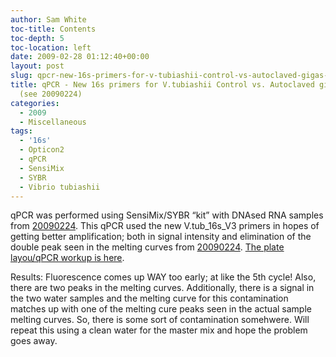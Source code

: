 ```yaml
---
author: Sam White
toc-title: Contents
toc-depth: 5
toc-location: left
date: 2009-02-28 01:12:40+00:00
layout: post
slug: qpcr-new-16s-primers-for-v-tubiashii-control-vs-autoclaved-gigas-samples-see-20090224
title: qPCR - New 16s primers for V.tubiashii Control vs. Autoclaved gigas samples
  (see 20090224)
categories:
  - 2009
  - Miscellaneous
tags:
  - '16s'
  - Opticon2
  - qPCR
  - SensiMix
  - SYBR
  - Vibrio tubiashii
---
```


qPCR was performed using SensiMix/SYBR "kit" with DNAsed RNA samples from [20090224](/Sam%27s+Working+Notebook+Jan-May+2009#sjw20090224). This qPCR used the new V.tub_16s_V3 primers in hopes of getting better amplification; both in signal intensity and elimination of the double peak seen in the melting curves from [20090224](/Sam%27s+Working+Notebook+Jan-May+2009#sjw20090224). [The plate layou/qPCR workup is here](https://eagle.fish.washington.edu/Arabidopsis/Notebook%20Workup%20Files/20090227-1.jpg).

Results: Fluorescence comes up WAY too early; at like the 5th cycle! Also, there are two peaks in the melting curves. Additionally, there is a signal in the two water samples and the melting curve for this contamination matches up with one of the melting cure peaks seen in the actual sample melting curves. So, there is some sort of contamination somehwere. Will repeat this using a clean water for the master mix and hope the problem goes away.
